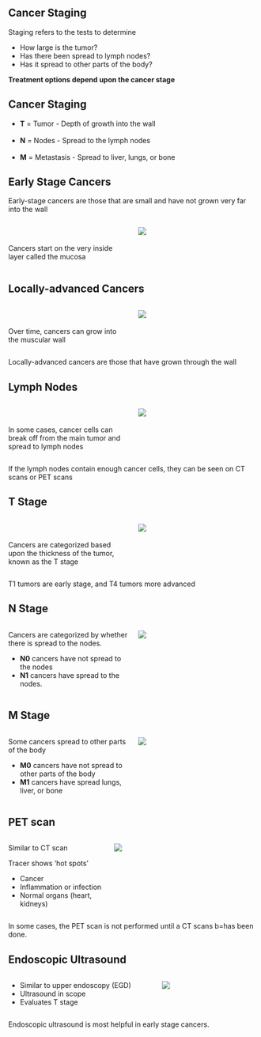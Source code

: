 ## Cancer Staging

Staging refers to the tests to determine

-   How large is the tumor?
-   Has there been spread to lymph nodes?
-   Has it spread to other parts of the body?

**Treatment options depend upon the cancer stage**

## Cancer Staging {tbl-colwidths="[20,10,70]"}

-   **T** = Tumor - Depth of growth into the wall\
    \
-   **N** = Nodes - Spread to the lymph nodes\
    \
-   **M** = Metastasis - Spread to liver, lungs, or bone

## Early Stage Cancers

::: {.content-hidden unless-format="docx"}
Early-stage cancers are those that are small and have not grown very far into the wall
:::

:::::: columns
::: {.column width="50%"}
\
\
Cancers start on the very inside layer called the mucosa
:::

:::: {.column width="50%"}
::: {.content-visible unless-format="docx"}
![](https://deidt7p41jzcy.cloudfront.net/tumor21_ai.png)
:::
::::
::::::

## Locally-advanced Cancers

:::::: columns
::: {.column width="50%"}
\
\
Over time, cancers can grow into the muscular wall
:::

:::: {.column width="50%"}
::: {.content-visible unless-format="docx"}
![](https://deidt7p41jzcy.cloudfront.net/tumor24_ai.png)
:::
::::
::::::

::: {.content-hidden unless-format="docx"}
Locally-advanced cancers are those that have grown through the wall
:::

## Lymph Nodes

:::::: columns
::: {.column width="50%"}
\
\
In some cases, cancer cells can break off from the main tumor and spread to lymph nodes
:::

:::: {.column width="50%"}
::: {.content-visible unless-format="docx"}
![](https://deidt7p41jzcy.cloudfront.net/tumor25b_ai.png)
:::
::::
::::::

::: {.content-hidden unless-format="docx"}
If the lymph nodes contain enough cancer cells, they can be seen on CT scans or PET scans
:::

## T Stage

:::::: columns
::: {.column width="50%"}
\
\
Cancers are categorized based upon the thickness of the tumor, known as the T stage
:::

:::: {.column width="50%"}
::: {.content-visible unless-format="docx"}
![](https://deidt7p41jzcy.cloudfront.net/tumor_t_full.png)
:::
::::
::::::

::: {.content-hidden unless-format="docx"}
T1 tumors are early stage, and T4 tumors more advanced
:::

## N Stage

:::::: columns
::: {.column width="50%"}
Cancers are categorized by whether there is spread to the nodes.

-   **N0** cancers have not spread to the nodes
-   **N1** cancers have spread to the nodes.
:::

:::: {.column width="50%"}
::: {.content-visible unless-format="docx"}
![](https://deidt7p41jzcy.cloudfront.net/tumor_t3_nodes_labels.png)
:::
::::
::::::

## M Stage

:::::: columns
::: {.column width="50%"}
Some cancers spread to other parts of the body

-   **M0** cancers have not spread to other parts of the body
-   **M1** cancers have spread lungs, liver, or bone
:::

:::: {.column width="50%"}
::: {.content-visible unless-format="docx"}
![](https://deidt7p41jzcy.cloudfront.net/Eso_M_Stage.png)
:::
::::
::::::

## PET scan

:::::: columns
::: {.column width="40%"}
Similar to CT scan

Tracer shows 'hot spots'

-   Cancer
-   Inflammation or infection
-   Normal organs (heart, kidneys)
:::

:::: {.column width="60%"}
::: {.content-visible unless-format="docx"}
![](https://deidt7p41jzcy.cloudfront.net/PetImage.png)
:::
::::
::::::

::: {.content-hidden unless-format="docx"}
In some cases, the PET scan is not performed until a CT scans b=has been done.
:::

## Endoscopic Ultrasound

:::::: columns
::: {.column width="60%"}
-   Similar to upper endoscopy (EGD)
-   Ultrasound in scope
-   Evaluates T stage
:::

:::: {.column width="40%"}
::: {.content-visible unless-format="docx"}
![](https://deidt7p41jzcy.cloudfront.net/EUSArtboard.png)
:::
::::
::::::

::: {.content-hidden unless-format="docx"}
Endoscopic ultrasound is most helpful in early stage cancers.
:::

